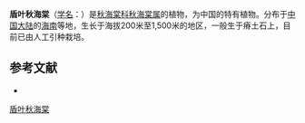 {{Speciesbox
| status = EN
| status_system = iucn3.1
| taxon = Begonia peltatifolia
| authority = Li, 1944
}}

'''盾叶秋海棠'''（[[学名|学名]]：{{lang|la|''Begonia peltatifolia''}}）是[[秋海棠科|秋海棠科]][[秋海棠属|秋海棠属]]的植物，为中国的特有植物。分布于[[中国大陆|中国大陆]]的[[海南|海南]]等地，生长于海拔200米至1,500米的地区，一般生于瘠土石上，目前已由人工引种栽培。

== 参考文献 ==
<div class="references-small">
* {{cite web| url =http://www.bioinfo.cn/db05/KmzwSpecies.php?action=view&id=1808| title =盾叶秋海棠| work =《中国高等植物数据库全库》| publisher =中国科学院微生物研究所| author =昆明植物研究所| accessdate =2009-02-22| deadurl =yes| archiveurl =https://web.archive.org/web/20160305021414/http://www.bioinfo.cn/db05/KmzwSpecies.php?action=view&id=1808| archivedate =2016-03-05}}
</div>
{{Taxonbar|from=Q4880571}}

[[Category:秋海棠属|盾叶秋海棠]]


{{植物小作品}}
